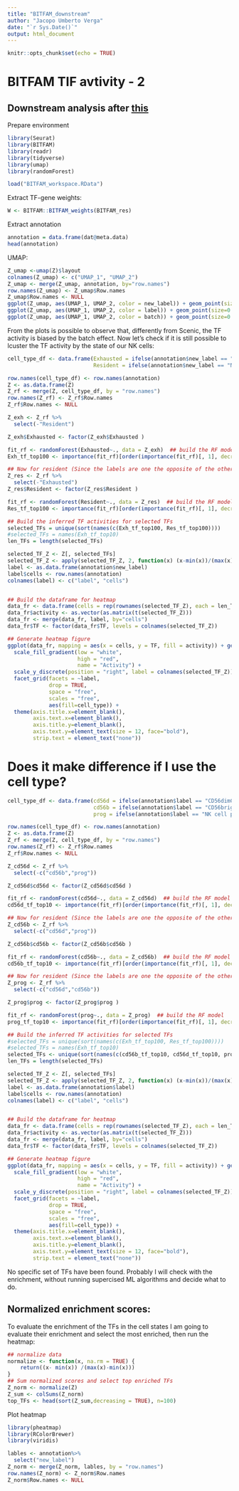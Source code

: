 ```yaml
---
title: "BITFAM_downstream"
author: "Jacopo Umberto Verga"
date: "`r Sys.Date()`"
output: html_document
---
```


```r
knitr::opts_chunk$set(echo = TRUE)
```

# BITFAM TIF avtivity - 2

## Downstream analysis after [this](./BITFAM-TF_analysis.html)

Prepare environment

```r
library(Seurat)
library(BITFAM)
library(readr)
library(tidyverse)
library(umap)
library(randomForest)

load("BITFAM_workspace.RData")
```


Extract TF-gene weights:

```r
W <- BITFAM::BITFAM_weights(BITFAM_res)
```

Extract annotation


```r
annotation = data.frame(dat@meta.data)
head(annotation)
```

UMAP:

```r
Z_umap <-umap(Z)$layout
colnames(Z_umap) <- c("UMAP_1", "UMAP_2")
Z_umap <- merge(Z_umap, annotation, by="row.names")
row.names(Z_umap) <- Z_umap$Row.names
Z_umap$Row.names <- NULL
ggplot(Z_umap, aes(UMAP_1, UMAP_2, color = new_label)) + geom_point(size=0.1)
ggplot(Z_umap, aes(UMAP_1, UMAP_2, color = label)) + geom_point(size=0.1)
ggplot(Z_umap, aes(UMAP_1, UMAP_2, color = batch)) + geom_point(size=0.1,show.legend = FALSE)

```

From the plots is possible to observe that, differently from Scenic, the TF activity is biased by the batch effect. Now let's check if it is still possible to lcuster the TF activity by the state of our NK cells:

```r
cell_type_df <- data.frame(Exhausted = ifelse(annotation$new_label == "NK exhausted", 1, 0),
                           Resident = ifelse(annotation$new_label == "NK resident", 1, 0))

row.names(cell_type_df) <- row.names(annotation)
Z <- as.data.frame(Z)
Z_rf <- merge(Z, cell_type_df, by = "row.names")
row.names(Z_rf) <- Z_rf$Row.names
Z_rf$Row.names <- NULL

Z_exh <- Z_rf %>%
  select(-"Resident")

Z_exh$Exhausted <- factor(Z_exh$Exhausted )

fit_rf <- randomForest(Exhausted~., data = Z_exh)  ## build the RF model 
Exh_tf_top100 <- importance(fit_rf)[order(importance(fit_rf)[, 1], decreasing = T), ][1:100]  ## Based on the feature importances identify the specific TFs for Exhausted cells

## Now for resident (Since the labels are one the opposite of the other, the most important TFs will be tha same so I decided to increase the number of TFs)
Z_res <- Z_rf %>%
  select(-"Exhausted")
Z_res$Resident <- factor(Z_res$Resident )

fit_rf <- randomForest(Resident~., data = Z_res)  ## build the RF model 
Res_tf_top100 <- importance(fit_rf)[order(importance(fit_rf)[, 1], decreasing = T), ][1:100]  ## Based on the feature importances identify the specific TFs for Resident cells

```


```r

## Build the inferred TF activities for selected TFs
selected_TFs = unique(sort(names(c(Exh_tf_top100, Res_tf_top100))))
#selected_TFs = names(Exh_tf_top10)
len_TFs = length(selected_TFs)

selected_TF_Z <- Z[, selected_TFs]
selected_TF_Z <- apply(selected_TF_Z, 2, function(x) (x-min(x))/(max(x)-min(x)))
label <- as.data.frame(annotation$new_label)
label$cells <- row.names(annotation)
colnames(label) <- c("label", "cells")


## Build the dataframe for heatmap
data_fr <- data.frame(cells = rep(rownames(selected_TF_Z), each = len_TFs), TF = rep(colnames(selected_TF_Z), 12560), stringsAsFactors = F)
data_fr$activity <- as.vector(as.matrix(t(selected_TF_Z)))
data_fr <- merge(data_fr, label, by="cells")
data_fr$TF <- factor(data_fr$TF, levels = colnames(selected_TF_Z))

## Generate heatmap figure
ggplot(data_fr, mapping = aes(x = cells, y = TF, fill = activity)) + geom_tile() +
  scale_fill_gradient(low = "white",    
                      high = "red",
                      name = "Activity") +
  scale_y_discrete(position = "right", label = colnames(selected_TF_Z)) +
  facet_grid(facets = ~label,
             drop = TRUE,
             space = "free",
             scales = "free",
             aes(fill=cell_type)) +
  theme(axis.title.x=element_blank(),
        axis.text.x=element_blank(), 
        axis.title.y=element_blank(),
        axis.text.y=element_text(size = 12, face="bold"), 
        strip.text = element_text("none"))
```

# Does it make difference if I use the cell type?

```r
cell_type_df <- data.frame(cd56d = ifelse(annotation$label == "CD56dimCD16+ NK cells", 1, 0),
                           cd56b = ifelse(annotation$label == "CD56brightCD16- NK cells", 1, 0),
                           prog = ifelse(annotation$label == "NK cell progenitors", 1, 0))

row.names(cell_type_df) <- row.names(annotation)
Z <- as.data.frame(Z)
Z_rf <- merge(Z, cell_type_df, by = "row.names")
row.names(Z_rf) <- Z_rf$Row.names
Z_rf$Row.names <- NULL

Z_cd56d <- Z_rf %>%
  select(-c("cd56b","prog"))

Z_cd56d$cd56d <- factor(Z_cd56d$cd56d )

fit_rf <- randomForest(cd56d~., data = Z_cd56d)  ## build the RF model 
cd56d_tf_top10 <- importance(fit_rf)[order(importance(fit_rf)[, 1], decreasing = T), ][1:10]  ## Based on the feature importances identify the specific TFs for Exhausted cells

## Now for resident (Since the labels are one the opposite of the other, the most important TFs will be tha same so I decided to increase the number of TFs)
Z_cd56b <- Z_rf %>%
  select(-c("cd56d","prog"))

Z_cd56b$cd56b <- factor(Z_cd56b$cd56b )

fit_rf <- randomForest(cd56b~., data = Z_cd56b)  ## build the RF model 
cd56b_tf_top10 <- importance(fit_rf)[order(importance(fit_rf)[, 1], decreasing = T), ][1:10]  ## Based on the feature importances identify the specific TFs for Exhausted cells

## Now for resident (Since the labels are one the opposite of the other, the most important TFs will be tha same so I decided to increase the number of TFs)
Z_prog <- Z_rf %>%
  select(-c("cd56d","cd56b"))

Z_prog$prog <- factor(Z_prog$prog )

fit_rf <- randomForest(prog~., data = Z_prog)  ## build the RF model 
prog_tf_top10 <- importance(fit_rf)[order(importance(fit_rf)[, 1], decreasing = T), ][1:10]  ## Based on the feature importances identify the specific TFs for Exhausted cells

```


```r
## Build the inferred TF activities for selected TFs
#selected_TFs = unique(sort(names(c(Exh_tf_top100, Res_tf_top100))))
#selected_TFs = names(Exh_tf_top10)
selected_TFs <- unique(sort(names(c(cd56b_tf_top10, cd56d_tf_top10, prog_tf_top10))))
len_TFs = length(selected_TFs)

selected_TF_Z <- Z[, selected_TFs]
selected_TF_Z <- apply(selected_TF_Z, 2, function(x) (x-min(x))/(max(x)-min(x)))
label <- as.data.frame(annotation$label)
label$cells <- row.names(annotation)
colnames(label) <- c("label", "cells")


## Build the dataframe for heatmap
data_fr <- data.frame(cells = rep(rownames(selected_TF_Z), each = len_TFs), TF = rep(colnames(selected_TF_Z), 12560), stringsAsFactors = F)
data_fr$activity <- as.vector(as.matrix(t(selected_TF_Z)))
data_fr <- merge(data_fr, label, by="cells")
data_fr$TF <- factor(data_fr$TF, levels = colnames(selected_TF_Z))

## Generate heatmap figure
ggplot(data_fr, mapping = aes(x = cells, y = TF, fill = activity)) + geom_tile() +
  scale_fill_gradient(low = "white",    
                      high = "red",
                      name = "Activity") +
  scale_y_discrete(position = "right", label = colnames(selected_TF_Z)) +
  facet_grid(facets = ~label,
             drop = TRUE,
             space = "free",
             scales = "free",
             aes(fill=cell_type)) +
  theme(axis.title.x=element_blank(),
        axis.text.x=element_blank(), 
        axis.title.y=element_blank(),
        axis.text.y=element_text(size = 12, face="bold"), 
        strip.text = element_text("none"))
```


No specific set of TFs have been found. Probably I will check with the enrichment, without running supercised ML algorithms and decide what to do.

## Normalized enrichment scores:

To evaluate the enrichment of the TFs in the cell states I am going to evaluate their enrichment and select the most enriched, then run the heatmap:

```r

## normalize data
normalize <- function(x, na.rm = TRUE) {
    return((x- min(x)) /(max(x)-min(x)))
}
## Sum normalized scores and select top enriched TFs
Z_norm <- normalize(Z)
Z_sum <- colSums(Z_norm)
top_TFs <- head(sort(Z_sum,decreasing = TRUE), n=100)
```

Plot heatmap

```r
library(pheatmap)
library(RColorBrewer)
library(viridis)
```

```r

lables <- annotation%>%
  select("new_label")
Z_norm <- merge(Z_norm, lables, by = "row.names")
row.names(Z_norm) <- Z_norm$Row.names
Z_norm$Row.names <- NULL
```













